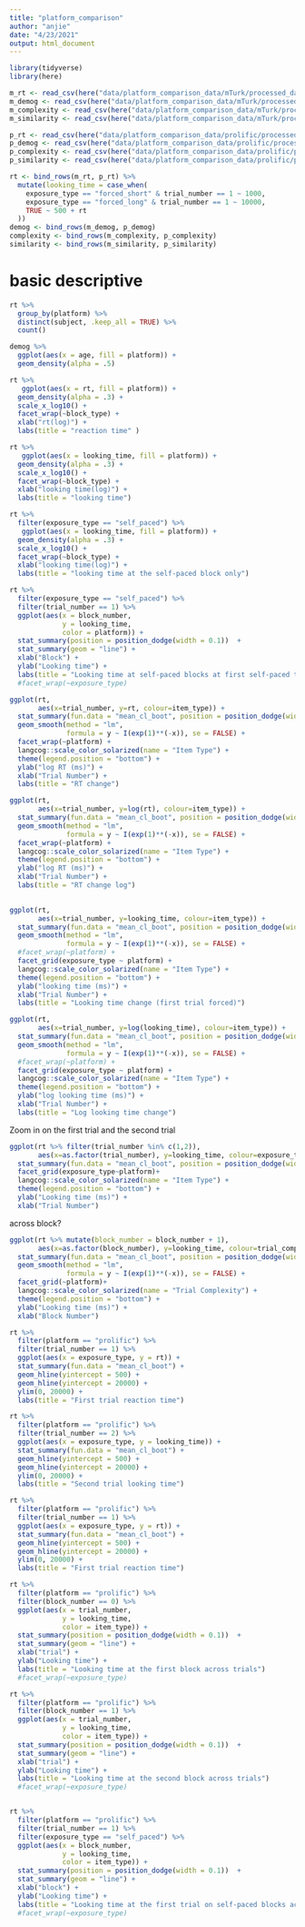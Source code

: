 ```yaml
---
title: "platform_comparison"
author: "anjie"
date: "4/23/2021"
output: html_document
---
```



```r
library(tidyverse)
library(here)

m_rt <- read_csv(here("data/platform_comparison_data/mTurk/processed_data/trimmed_RTdata.csv")) %>% mutate(platform = "mTurk")
m_demog <- read_csv(here("data/platform_comparison_data/mTurk/processed_data/trimmed_demogdata.csv")) %>% mutate(platform = "mTurk")
m_complexity <- read_csv(here("data/platform_comparison_data/mTurk/processed_data/trimmed_complexitydata.csv")) %>% mutate(platform = "mTurk")
m_similarity <- read_csv(here("data/platform_comparison_data/mTurk/processed_data/trimmed_similaritydata.csv")) %>% mutate(platform = "mTurk")

p_rt <- read_csv(here("data/platform_comparison_data/prolific/processed_data/trimmed_RTdata.csv")) %>% mutate(platform = "prolific")
p_demog <- read_csv(here("data/platform_comparison_data/prolific/processed_data/trimmed_demogdata.csv")) %>% mutate(platform = "prolific")
p_complexity <- read_csv(here("data/platform_comparison_data/prolific/processed_data/trimmed_complexitydata.csv")) %>% mutate(platform = "prolific")
p_similarity <- read_csv(here("data/platform_comparison_data/prolific/processed_data/trimmed_similaritydata.csv")) %>% mutate(platform = "prolific")
```

```r
rt <- bind_rows(m_rt, p_rt) %>% 
  mutate(looking_time = case_when(
    exposure_type == "forced_short" & trial_number == 1 ~ 1000, 
    exposure_type == "forced_long" & trial_number == 1 ~ 10000, 
    TRUE ~ 500 + rt
  ))
demog <- bind_rows(m_demog, p_demog)
complexity <- bind_rows(m_complexity, p_complexity)
similarity <- bind_rows(m_similarity, p_similarity)
```

# basic descriptive 
```r
rt %>% 
  group_by(platform) %>% 
  distinct(subject, .keep_all = TRUE) %>% 
  count()
```
```r
demog %>% 
  ggplot(aes(x = age, fill = platform)) + 
  geom_density(alpha = .5)
```



```r
rt %>% 
   ggplot(aes(x = rt, fill = platform)) + 
  geom_density(alpha = .3) + 
  scale_x_log10() + 
  facet_wrap(~block_type) + 
  xlab("rt(log)") + 
  labs(title = "reaction time" )

rt %>% 
   ggplot(aes(x = looking_time, fill = platform)) + 
  geom_density(alpha = .3) + 
  scale_x_log10() + 
  facet_wrap(~block_type) + 
  xlab("looking time(log)") + 
  labs(title = "looking time")

rt %>% 
  filter(exposure_type == "self_paced") %>% 
   ggplot(aes(x = looking_time, fill = platform)) + 
  geom_density(alpha = .3) + 
  scale_x_log10() + 
  facet_wrap(~block_type) + 
  xlab("looking time(log)") + 
  labs(title = "looking time at the self-paced block only")
```

```r
rt %>% 
  filter(exposure_type == "self_paced") %>% 
  filter(trial_number == 1) %>% 
  ggplot(aes(x = block_number, 
             y = looking_time, 
             color = platform)) + 
  stat_summary(position = position_dodge(width = 0.1))  + 
  stat_summary(geom = "line") + 
  xlab("Block") + 
  ylab("Looking time") + 
  labs(title = "Looking time at self-paced blocks at first self-paced trial")
  #facet_wrap(~exposure_type)
```

```r
ggplot(rt, 
       aes(x=trial_number, y=rt, colour=item_type)) + 
  stat_summary(fun.data = "mean_cl_boot", position = position_dodge(width = .2)) + 
  geom_smooth(method = "lm", 
              formula = y ~ I(exp(1)**(-x)), se = FALSE) + 
  facet_wrap(~platform) +
  langcog::scale_color_solarized(name = "Item Type") + 
  theme(legend.position = "bottom") + 
  ylab("log RT (ms)") + 
  xlab("Trial Number") + 
  labs(title = "RT change")

ggplot(rt, 
       aes(x=trial_number, y=log(rt), colour=item_type)) + 
  stat_summary(fun.data = "mean_cl_boot", position = position_dodge(width = .2)) + 
  geom_smooth(method = "lm", 
              formula = y ~ I(exp(1)**(-x)), se = FALSE) + 
  facet_wrap(~platform) +
  langcog::scale_color_solarized(name = "Item Type") + 
  theme(legend.position = "bottom") + 
  ylab("log RT (ms)") + 
  xlab("Trial Number") + 
  labs(title = "RT change log")
  
```

```r
ggplot(rt, 
       aes(x=trial_number, y=looking_time, colour=item_type)) + 
  stat_summary(fun.data = "mean_cl_boot", position = position_dodge(width = .2)) + 
  geom_smooth(method = "lm", 
              formula = y ~ I(exp(1)**(-x)), se = FALSE) + 
  #facet_wrap(~platform) +
  facet_grid(exposure_type ~ platform) + 
  langcog::scale_color_solarized(name = "Item Type") + 
  theme(legend.position = "bottom") + 
  ylab("looking time (ms)") + 
  xlab("Trial Number") + 
  labs(title = "Looking time change (first trial forced)")

ggplot(rt, 
       aes(x=trial_number, y=log(looking_time), colour=item_type)) + 
  stat_summary(fun.data = "mean_cl_boot", position = position_dodge(width = .2)) + 
  geom_smooth(method = "lm", 
              formula = y ~ I(exp(1)**(-x)), se = FALSE) + 
  #facet_wrap(~platform) +
  facet_grid(exposure_type ~ platform) + 
  langcog::scale_color_solarized(name = "Item Type") + 
  theme(legend.position = "bottom") + 
  ylab("log looking time (ms)") + 
  xlab("Trial Number") + 
  labs(title = "Log looking time change")
```

Zoom in on the first trial and the second trial 
```r
ggplot(rt %>% filter(trial_number %in% c(1,2)), 
       aes(x=as.factor(trial_number), y=looking_time, colour=exposure_type, shape = item_type)) + 
  stat_summary(fun.data = "mean_cl_boot", position = position_dodge(width = .2)) + 
  facet_grid(exposure_type~platform)+
  langcog::scale_color_solarized(name = "Item Type") + 
  theme(legend.position = "bottom") + 
  ylab("Looking time (ms)") + 
  xlab("Trial Number") 
```

across block? 
```r
ggplot(rt %>% mutate(block_number = block_number + 1),
       aes(x=as.factor(block_number), y=looking_time, colour=trial_complexity)) + 
  stat_summary(fun.data = "mean_cl_boot", position = position_dodge(width = .2)) + 
  geom_smooth(method = "lm", 
              formula = y ~ I(exp(1)**(-x)), se = FALSE) +
  facet_grid(~platform)+
  langcog::scale_color_solarized(name = "Trial Complexity") + 
  theme(legend.position = "bottom") + 
  ylab("Looking time (ms)") + 
  xlab("Block Number") 
```

```r
rt %>% 
  filter(platform == "prolific") %>% 
  filter(trial_number == 1) %>% 
  ggplot(aes(x = exposure_type, y = rt)) + 
  stat_summary(fun.data = "mean_cl_boot") + 
  geom_hline(yintercept = 500) + 
  geom_hline(yintercept = 20000) + 
  ylim(0, 20000) + 
  labs(title = "First trial reaction time") 
```

```r
rt %>% 
  filter(platform == "prolific") %>% 
  filter(trial_number == 2) %>% 
  ggplot(aes(x = exposure_type, y = looking_time)) + 
  stat_summary(fun.data = "mean_cl_boot") + 
  geom_hline(yintercept = 500) + 
  geom_hline(yintercept = 20000) + 
  ylim(0, 20000) + 
  labs(title = "Second trial looking time") 
```

```r
rt %>% 
  filter(platform == "prolific") %>% 
  filter(trial_number == 1) %>% 
  ggplot(aes(x = exposure_type, y = rt)) + 
  stat_summary(fun.data = "mean_cl_boot") + 
  geom_hline(yintercept = 500) + 
  geom_hline(yintercept = 20000) + 
  ylim(0, 20000) + 
  labs(title = "First trial reaction time")  
```

```r
rt %>% 
  filter(platform == "prolific") %>% 
  filter(block_number == 0) %>% 
  ggplot(aes(x = trial_number, 
             y = looking_time, 
             color = item_type)) + 
  stat_summary(position = position_dodge(width = 0.1))  + 
  stat_summary(geom = "line") + 
  xlab("trial") + 
  ylab("Looking time") + 
  labs(title = "Looking time at the first block across trials")
  #facet_wrap(~exposure_type)

rt %>% 
  filter(platform == "prolific") %>% 
  filter(block_number == 1) %>% 
  ggplot(aes(x = trial_number, 
             y = looking_time, 
             color = item_type)) + 
  stat_summary(position = position_dodge(width = 0.1))  + 
  stat_summary(geom = "line") + 
  xlab("trial") + 
  ylab("Looking time") + 
  labs(title = "Looking time at the second block across trials")
  #facet_wrap(~exposure_type)


rt %>% 
  filter(platform == "prolific") %>% 
  filter(trial_number == 1) %>%
  filter(exposure_type == "self_paced") %>% 
  ggplot(aes(x = block_number, 
             y = looking_time, 
             color = item_type)) + 
  stat_summary(position = position_dodge(width = 0.1))  + 
  stat_summary(geom = "line") + 
  xlab("block") + 
  ylab("Looking time") + 
  labs(title = "Looking time at the first trial on self-paced blocks across blocks")
  #facet_wrap(~exposure_type)
```

```r

```

